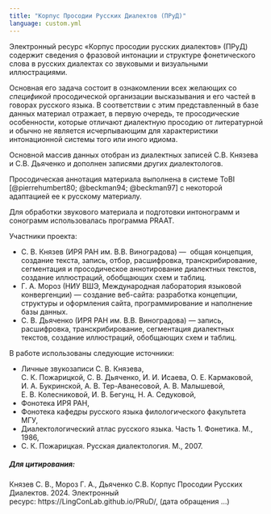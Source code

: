 ```yaml
---
title: "Корпус Просодии Русских Диалектов (ПРуД)"
language: custom.yml
---
```


Электронный ресурс «Корпус просодии русских диалектов» (ПРуД) содержит сведения о фразовой интонации и структуре фонетического слова в русских диалектах со звуковыми и визуальными иллюстрациями. 

Основная его задача состоит в ознакомлении всех желающих со *спецификой* просодической организации высказывания и его частей в говорах русского языка. В соответствии с этим представленный в базе данных материал отражает, в первую очередь, те просодические особенности, которые отличают диалектную просодию от литературной и обычно не является исчерпывающим для характеристики интонационной системы того или иного идиома. 

Основной массив данных отобран из диалектных записей С.В. Князева и С.В. Дьяченко и дополнен записями других диалектологов.

Просодическая аннотация материала выполнена в системе ToBI [@pierrehumbert80; @beckman94; @beckman97] с некоторой адаптацией ее к русскому материалу.

Для обработки звукового материала и подготовки интонограмм и сонограмм использовалась программа PRAAT.

Участники проекта:

- С. В. Князев (ИРЯ РАН им. В.В. Виноградова) ---  общая концепция, создание текста, запись, отбор, расшифровка, транскрибирование, сегментация и просодическое аннотирование диалектных текстов, создание иллюстраций, обобщающих схем и таблиц.
- Г. А. Мороз (НИУ ВШЭ, Международная лаборатория языковой конвергенции) --- создание веб-сайта: разработка концепции, структуры и оформления сайта, программирование и наполнение базы данных.
- С. В. Дьяченко (ИРЯ РАН им. В.В. Виноградова) --- запись, расшифровка, транскрибирование, сегментация диалектных текстов, создание иллюстраций, обобщающих схем и таблиц. 

В работе использованы следующие источники:

- Личные звукозаписи С. В. Князева, С. К. Пожарицкой, С. В. Дьяченко, И. И. Исаева, О. Е. Кармаковой, И. А. Букринской, А. В. Тер-Аванесовой, А. В. Малышевой, Е. В. Колесниковой, И. В. Бегунц, Н. А. Седуковой,
- Фонотека ИРЯ РАН,
- Фонотека кафедры русского языка филологического факультета МГУ,
- Диалектологический атлас русского языка. Часть 1. Фонетика. М., 1986,
- С. К. Пожарицкая. Русская диалектология. М., 2007.


##### Для цитирования:

Князев С. В., Мороз Г. А., Дьяченко С.В. Корпус Просодии Русских Диалектов. 2024. Электронный ресурс: https://LingConLab.github.io/PRuD/, (дата обращения ...)

